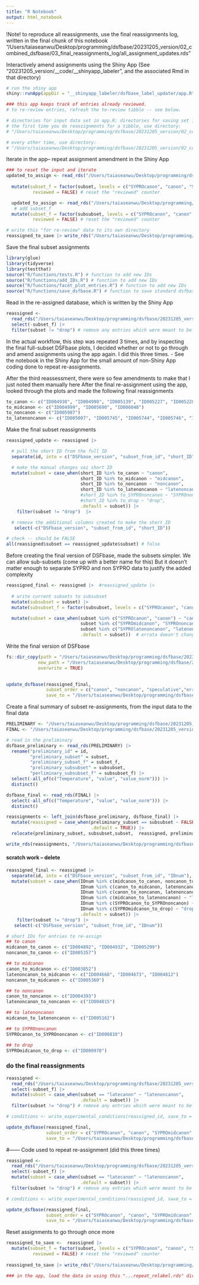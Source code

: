 ```yaml
---
title: "R Notebook"
output: html_notebook
---
```


!Note! to reproduce all reassignments, use the final reassignments log, written in the final chunk of this notebook
"/Users/taiaseanwu/Desktop/programming/dsfbase/20231205_version/02_combined_dsfbase/03_final_reassignments_log/all_assignment_updates.rds"


Interactively amend assignments using the Shiny App
(See "20231205_version/__code/__shinyapp_labeler", and the associated Rmd in that directory)
```r
# run the shiny app
shiny::runApp(appDir = "__shinyapp_labeler/dsfbase_label_updater/app.R")

### this app keeps track of entries already reviewed.
# to re-review entries, refresh the to-review tibble -- see below.

# directories for input data set in app.R; directories for saving set in app_functions.R
# the first time you do reassignments for a tibble, use directory: 
# "/Users/taiaseanwu/Desktop/programming/dsfbase/20231205_version/02_combined_dsfbase/02_subset_amendments/to_reassign/dsfbase_to_update.rds"

# every other time, use directory:
# "/Users/taiaseanwu/Desktop/programming/dsfbase/20231205_version/02_combined_dsfbase/02_subset_amendments/reassigned_data/reassigned_data/dsfbase_updated_subset_labels.rds
```

Iterate in the app-- repeat assignment amendment in the Shiny App
```r
### to reset the input and iterate
updated_to_assign <- read_rds("/Users/taiaseanwu/Desktop/programming/dsfbase/20231205_version/02_combined_dsfbase/02_subset_amendments/reassigned_data/reassigned_data/dsfbase_updated_subset_labels.rds")  |> 
 
  mutate(subset_f = factor(subset, levels = c("SYPROcanon", "canon", "SYPROmidcanon" ,"midcanon", "SYPROnoncanon", "SYPROlatenoncanon","noncanon", "latenoncanon","errata")),
          reviewed = FALSE) # reset the "reviewed" counter

  updated_to_assign <- read_rds("/Users/taiaseanwu/Desktop/programming/dsfbase/20231205_version/03_final_dsfbase/dsfbase_annotated.rds") |> 
   # add subset_f
  mutate(subset_f = factor(subsubset, levels = c("SYPROcanon", "canon", "SYPROmidcanon" ,"midcanon", "SYPROnoncanon", "SYPROlatenoncanon","noncanon", "latenoncanon","errata")),
          reviewed = FALSE) # reset the "reviewed" counter

# write this "for re-review" data to its own directory         
reassigned_to_save |> write_rds("/Users/taiaseanwu/Desktop/programming/dsfbase/20231205_version/02_combined_dsfbase/02_subset_amendments/to_reassign/dsfbase_to_update.rds")
```

Save the final subset assignments
```r
library(glue)
library(tidyverse)
library(testthat)
source("R/functions/tests.R") # function to add new IDs
source("R/functions/add_IDs.R") # function to add new IDs
source("R/functions/facet_plot_entries.R") # function to add new IDs
source("R/functions/save_dsfbase.R") # function to save standard dsfbase output files
```

Read in the re-assigned database, which is written by the Shiny App
```r
reassigned <- 
  read_rds("/Users/taiaseanwu/Desktop/programming/dsfbase/20231205_version/02_combined_dsfbase/02_subset_amendments/reassigned_data/reassigned_data/dsfbase_updated_subset_labels.rds") |> 
  select(-subset_f) |> 
  filter(subset != "drop") # remove any entries which were meant to be dropped
```

In the actual workflow, this step was repeated 3 times, and by inspecting the final full-subset DSFbase plots,
I decided whether or not to go through and amend assignments using the app again. I did this three times. 
 - See the notebook in the Shiny App for the small amount of non-Shiny App coding done to repeat re-assignments. 
 
After the third reassessment, there were so few amendments to make that I just noted them manually here
After the final re-assignment using the app,
looked through the plots and made the following final reassignments
```r
to_canon <- c("ID004930", "ID004998", "ID005139", "ID005227", "ID005228", "ID005244", "ID005245", "ID005965")
to_midcanon <- c("ID004999", "ID005690", "ID006048")
to_noncanon <- c("ID005987")
to_latenoncanon <- c("ID005007", "ID005745", "ID005744", "ID005746", "ID005747", "ID005737")
```

Make the final subset reassignments
```r
reassigned_update <- reassigned |>

  # pull the short ID from the full ID
  separate(id, into = c("DSFbase_version", "subset_from_id", "short_ID"), sep = "_", remove = FALSE) |>

  # make the manual changes vai short ID
  mutate(subset = case_when(short_ID %in% to_canon ~ "canon",
                            short_ID %in% to_midcanon ~ "midcanon",
                            short_ID %in% to_noncanon ~ "noncanon",
                            short_ID %in% to_latenoncanon ~ "latenoncanon",
                            #short_ID %in% to_SYPROnoncanon ~ "SYPROnoncanon",
                            #short_ID %in% to_drop ~ "drop",
                            .default = subset)) |>
    filter(subset != "drop")  |>

  # remove the additional columns created to make the short_ID
   select(-c("DSFbase_version", "subset_from_id", "short_ID"))

# check -- should be FALSE
all(reassigned$subset == reassigned_update$subset) # false
```

Before creating the final version of DSFbase, made the subsets simpler. We can allow sub-subsets (come up with a better name for this)
But it doesn't matter enough to separate SYPRO and non SYPRO data to justify the added complexity
```r
reassigned_final <- reassigned |>  #reassigned_update |> 
  
  # write current subsets to subsubset
  mutate(subsubset = subset) |> 
  mutate(subsubset_f = factor(subsubset, levels = c("SYPROcanon", "canon", "SYPROmidcanon", "midcanon", "SYPROnoncanon", "noncanon", "SYPROlatenoncanon", "latenoncanon", "errata")))  |> 

  mutate(subset = case_when(subset %in% c("SYPROcanon", "canon") ~ "canon", # combine all canon
                            subset %in% c("SYPROmidcanon", "SYPROnoncanon", "midcanon","noncanon") ~ "noncanon", # combine all noncanon, which includes midcanon
                            subset %in% c("SYPROlatenoncanon", "latenoncanon") ~ "speculative", # latenoncanon gets "speculative"
                            .default = subset))  # errata doesn't change
```

Write the final version of DSFbase
```r
fs::dir_copy(path = "/Users/taiaseanwu/Desktop/programming/dsfbase/20231205_version/03_final_dsfbase/", 
            new_path = "/Users/taiaseanwu/Desktop/programming/dsfbase/20231205_version/03_final_dsfbase/previous_version_backup/",
            overwrite = TRUE)
  

update_dsfbase(reassigned_final,
               subset_order = c("canon", "noncanon", "speculative","errata"),
               save_to = "/Users/taiaseanwu/Desktop/programming/dsfbase/20231205_version/03_final_dsfbase/")
```

Create a final summary of subset re-assignments, from the input data to the final data
```r
PRELIMINARY <- "/Users/taiaseanwu/Desktop/programming/dsfbase/20231205_version/02_combined_dsfbase/01_preliminary_subsets/data/dsfbase_annotated.rds"
FINAL <- "/Users/taiaseanwu/Desktop/programming/dsfbase/20231205_version/03_final_dsfbase/dsfbase_annotated.rds"

# read in the preliminary 
dsfbase_preliminary <- read_rds(PRELIMINARY) |> 
  rename("preliminary_id" = id,
         "preliminary_subset" = subset,
         "preliminary_subset_f" = subset_f,
         "preliminary_subsubset" = subsubset,
         "perliminary_subsubset_f" = subsubset_f) |> 
  select(-all_of(c("Temperature", "value", "value_norm"))) |> 
  distinct()

dsfbase_final <- read_rds(FINAL) |> 
  select(-all_of(c("Temperature", "value", "value_norm"))) |> 
  distinct()

reassignments <- left_join(dsfbase_preliminary, dsfbase_final) |> 
  mutate(reassigned = case_when(preliminary_subset == subsubset ~ FALSE,
                                .default = TRUE)) |> 
  relocate(preliminary_subset, subsubset,subset,  reassigned, preliminary_id, id) 

write_rds(reassignments, "/Users/taiaseanwu/Desktop/programming/dsfbase/20231205_version/02_combined_dsfbase/03_final_reassignments_log/all_assignment_updates.rds")
```



























#### scratch work -- delete 

```r
reassigned_final <- reassigned |> 
  separate(id, into = c("DSFbase_version", "subset_from_id", "IDnum"), sep = "_", remove = FALSE) |> 
  mutate(subset = case_when(IDnum %in% c(midcanon_to_canon, noncanon_to_canon) ~ "canon",
                            IDnum %in% c(canon_to_midcanon, latenoncanon_to_midcanon, noncanon_to_midcanon) ~ "midcanon",
                            IDnum %in% c(canon_to_noncanon, latenoncanon_to_noncanon) ~ "noncanon",
                            IDnum %in% c(midcanon_to_latenoncanon) ~ "latenoncanon",
                            IDnum %in% c(SYPROcanon_to_SYPROnoncanon) ~ "SYPROnoncanon",
                            IDnum %in% c(SYPROmidcanon_to_drop) ~ "drop",
                            .default = subset)) |> 
    filter(subset != "drop") |> 
   select(-c("DSFbase_version", "subset_from_id", "IDnum"))
```

```r
# short IDs for entries to re-assign
## to canon
midcanon_to_canon <- c("ID004892", "ID004932", "ID005299")
noncanon_to_canon <- c("ID005357")

## to midcanon
canon_to_midcanon <- c("ID003852")
latenoncanon_to_midcanon <- c("ID004668", "ID004673", "ID004812")
noncanon_to_midcanon <- c("ID005360")

## to noncanon
canon_to_noncanon <- c("ID004393")
latenoncanon_to_noncanon <- c("ID004815")

## to latenoncanon
midcanon_to_latenoncanon <- c("ID005162")

## to SYPROnoncanon
SYPROcanon_to_SYPROnoncanon <- c("ID000810")

## to drop
SYPROmidcanon_to_drop <- c("ID000970")
```


### do the final reassignments
```r
reassigned <- 
  read_rds("/Users/taiaseanwu/Desktop/programming/dsfbase/20231205_version/02_combined_dsfbase/updatd_subset_assignments/previous_reassignment_backup/reassigned_data/dsfbase_updated_subset_labels.rds") |> 
  select(-subset_f) |> 
  mutate(subset = case_when(subset == "latecanon" ~ "latenoncanon",
                            .default = subset)) |> 
  filter(subset != "drop") # remove any entries which were meant to be dropped

# conditions <- write_experimental_conditions(reassigned_id, save_to = conditions_dir, ...)

update_dsfbase(reassigned_final,
               subset_order = c("SYPROcanon", "canon", "SYPROmidcanon" ,"midcanon", "SYPROnoncanon", "SYPROlatenoncanon","noncanon", "latenoncanon","errata"),
               save_to = "/Users/taiaseanwu/Desktop/programming/dsfbase/20231205_version/02_combined_dsfbase/updatd_subset_assignments/updated_dsfbase_with_reassignments/")
```
####### 


#------ Code used to repeat re-assignment (did this three times)
```r
reassigned <- 
  read_rds("/Users/taiaseanwu/Desktop/programming/dsfbase/20231205_version/02_combined_dsfbase/updatd_subset_assignments/previous_reassignment_backup/reassigned_data/dsfbase_updated_subset_labels.rds") |> 
  select(-subset_f) |> 
  mutate(subset = case_when(subset == "latecanon" ~ "latenoncanon",
                            .default = subset)) |> 
  filter(subset != "drop") # remove any entries which were meant to be dropped

# conditions <- write_experimental_conditions(reassigned_id, save_to = conditions_dir, ...)

update_dsfbase(reassigned_final,
               subset_order = c("SYPROcanon", "canon", "SYPROmidcanon" ,"midcanon", "SYPROnoncanon", "SYPROlatenoncanon","noncanon", "latenoncanon","errata"),
               save_to = "/Users/taiaseanwu/Desktop/programming/dsfbase/20231205_version/02_combined_dsfbase/updatd_subset_assignments/updated_dsfbase_with_reassignments/")
```

Reset assignments to go through once more
```r
reassigned_to_save <-  reassigned |> 
  mutate(subset_f = factor(subset, levels = c("SYPROcanon", "canon", "SYPROmidcanon" ,"midcanon", "SYPROnoncanon", "SYPROlatenoncanon","noncanon", "latenoncanon","errata")),
          reviewed = FALSE) # reset the "reviewed" counter
         
reassigned_to_save |> write_rds("/Users/taiaseanwu/Desktop/programming/dsfbase/20231205_version/02_combined_dsfbase/updatd_subset_assignments/previous_reassignment_backup/reassigned_data/dsfbase_updated_subset_labels_repeat_relabel.rds")

### in the app, load the data in using this "...repeat_relabel.rds" directory first. Then change the directory to the "dsfbase_updated_subset_labels.rds" directory to complete.
```


